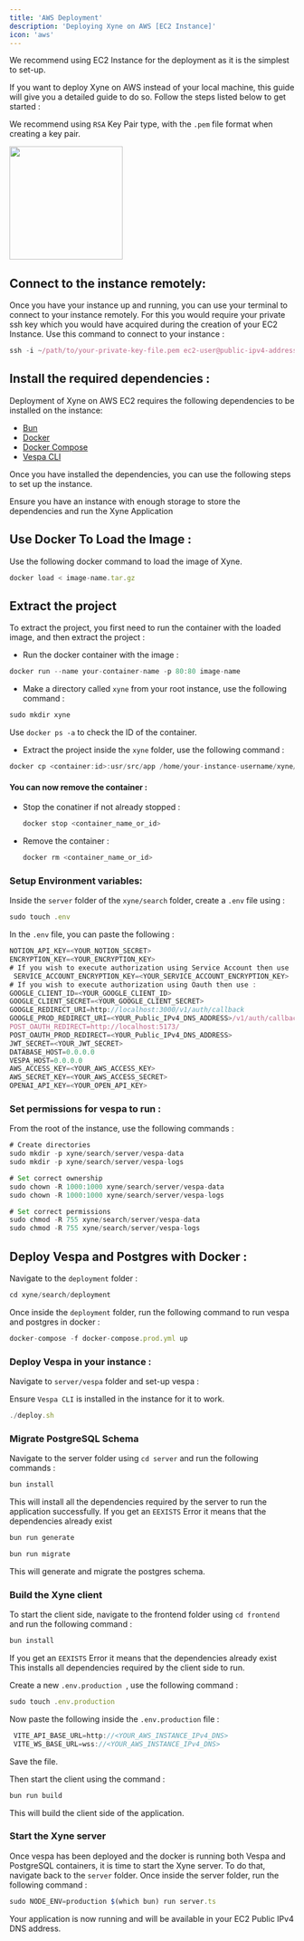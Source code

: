 ```yaml
---
title: 'AWS Deployment'
description: 'Deploying Xyne on AWS [EC2 Instance]'
icon: 'aws'
---
```


<Tip>We recommend using EC2 Instance for the deployment as it is the simplest to set-up.</Tip>

If you want to deploy Xyne on AWS instead of your local machine, this guide will give you a detailed guide to do so.
Follow the steps listed below to get started : 

<Tip>We recommend using ```RSA``` Key Pair type, with the ```.pem``` file format when creating a key pair.</Tip>

<img height="200" src="../../images/aws.png" />


## Connect to the instance remotely: 
Once you have your instance up and running, you can use your terminal to connect to your instance remotely. 
For this you would require your private ssh key which you would have acquired during the creation of your EC2 Instance. 
Use this command to connect to your instance : 

```javascript
ssh -i ~/path/to/your-private-key-file.pem ec2-user@public-ipv4-address [or your-instance-username@public-ipv4-address]
```

## Install the required dependencies : 
Deployment of Xyne on AWS EC2 requires the following dependencies to be installed on the instance:

- [Bun](https://bun.sh/docs/installation)
- [Docker](https://docs.docker.com/engine/install/)
- [Docker Compose](https://docs.docker.com/compose/install/)
- [Vespa CLI](https://docs.vespa.ai/en/build-install-vespa.html)

Once you have installed the dependencies, you can use the following steps to set up the instance.

<Warning>Ensure you have an instance with enough storage to store the dependencies and run the Xyne Application</Warning>


## Use Docker To Load the Image : 

Use the following docker command to load the image of Xyne.
```javascript
docker load < image-name.tar.gz
```

## Extract the project

To extract the project, you first need to run the container with the loaded image, and then extract the project : 

- Run the docker container with the image :
```javascript
docker run --name your-container-name -p 80:80 image-name
```

- Make a directory called ```xyne``` from your root instance, use the following command :
```javascript
sudo mkdir xyne
```

Use ```docker ps -a``` to check the ID of the container.

- Extract the project inside the ```xyne``` folder, use the following command : 
```javascript
docker cp <container:id>:usr/src/app /home/your-instance-username/xyne/search
```
#### You can now remove the container : 

 - Stop the conatiner if not already stopped :
    ```javascript
    docker stop <container_name_or_id>
    ```
 - Remove the container :
    ```javascript
    docker rm <container_name_or_id>
    ```

### Setup Environment variables: 
Inside the ```server``` folder of the ```xyne/search``` folder, create a ```.env``` file using :
```javascript
sudo touch .env
```
In the ```.env``` file, you can paste the following :

```javascript .env file
NOTION_API_KEY=<YOUR_NOTION_SECRET>
ENCRYPTION_KEY=<YOUR_ENCRYPTION_KEY>
# If you wish to execute authorization using Service Account then use :
 SERVICE_ACCOUNT_ENCRYPTION_KEY=<YOUR_SERVICE_ACCOUNT_ENCRYPTION_KEY> 
# If you wish to execute authorization using Oauth then use :   
GOOGLE_CLIENT_ID=<YOUR_GOOGLE_CLIENT_ID>
GOOGLE_CLIENT_SECRET=<YOUR_GOOGLE_CLIENT_SECRET>
GOOGLE_REDIRECT_URI=http://localhost:3000/v1/auth/callback
GOOGLE_PROD_REDIRECT_URI=<YOUR_Public_IPv4_DNS_ADDRESS>/v1/auth/callback
POST_OAUTH_REDIRECT=http://localhost:5173/
POST_OAUTH_PROD_REDIRECT=<YOUR_Public_IPv4_DNS_ADDRESS>
JWT_SECRET=<YOUR_JWT_SECRET>
DATABASE_HOST=0.0.0.0
VESPA_HOST=0.0.0.0
AWS_ACCESS_KEY=<YOUR_AWS_ACCESS_KEY>
AWS_SECRET_KEY=<YOUR_AWS_ACCESS_SECRET>
OPENAI_API_KEY=<YOUR_OPEN_API_KEY>

```

### Set permissions for vespa to run : 

From the root of the instance, use the following commands : 
```javascript
# Create directories
sudo mkdir -p xyne/search/server/vespa-data
sudo mkdir -p xyne/search/server/vespa-logs

# Set correct ownership
sudo chown -R 1000:1000 xyne/search/server/vespa-data
sudo chown -R 1000:1000 xyne/search/server/vespa-logs

# Set correct permissions
sudo chmod -R 755 xyne/search/server/vespa-data
sudo chmod -R 755 xyne/search/server/vespa-logs
```

## Deploy Vespa and Postgres with Docker  :

Navigate to the ```deployment``` folder : 
```javascript 
cd xyne/search/deployment
```
Once inside the ```deployment``` folder, run the following command to run vespa and postgres in docker :
```javascript 
docker-compose -f docker-compose.prod.yml up
```

### Deploy Vespa in your instance : 

Navigate to ```server/vespa``` folder and set-up vespa : 

<Warning> Ensure ```Vespa CLI``` is installed in the instance for it to work.</Warning>


```javascript
./deploy.sh
```

### Migrate PostgreSQL Schema

Navigate to the server folder using ```cd server``` and run the following commands : 

```javascript
bun install
```
This will install all the dependencies required by the server to run the application successfully.
<Warning> If you get an ```EEXISTS``` Error it means that the dependencies already exist </Warning>

```javascript
bun run generate
```
```javascript
bun run migrate
```
This will generate and migrate the postgres schema.

### Build the Xyne client
To start the client side, navigate to the frontend folder using ```cd frontend``` and run the following command : 

```javascript
bun install
```
<Warning> If you get an ```EEXISTS``` Error it means that the dependencies already exist </Warning>
This installs all dependencies required by the client side to run.

Create a new ```.env.production ```, use the following command : 
```javascript
sudo touch .env.production
```
Now paste the following inside the ```.env.production``` file : 

```javascript
 VITE_API_BASE_URL=http://<YOUR_AWS_INSTANCE_IPv4_DNS>
 VITE_WS_BASE_URL=wss://<YOUR_AWS_INSTANCE_IPv4_DNS>
```

Save the file.

Then start the client using the command : 

```javascript
bun run build
```
This will build the client side of the application.

### Start the Xyne server

Once vespa has been deployed and the docker is running both Vespa and PostgreSQL containers, it is time to start the Xyne server.
To do that, navigate back to the ```server``` folder. Once inside the server folder, run the following command : 

```javascript
sudo NODE_ENV=production $(which bun) run server.ts
```

Your application is now running and will be available in your EC2 Public IPv4 DNS address.


